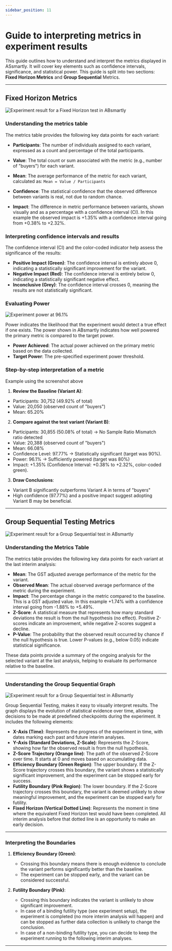 ```yaml
---
sidebar_position: 11
---
```



# Guide to interpreting metrics in experiment results

This guide outlines how to understand and interpret the metrics displayed in ASsmartly. 
It will cover key elements such as confidence intervals, significance, and statistical power. 
This guide is split into two sections: **Fixed Horizon Metrics** and **Group Sequential** Metrics.

---

## Fixed Horizon Metrics

<Image img="experiment-results/fh-positive-result.png" alt="Experiment result for a Fixed Horizon test in ABsmartly" maxWidth="45rem" />

### Understanding the metrics table

The metrics table provides the following key data points for each variant:

- **Participants**: The number of individuals assigned to each variant, expressed as a count and percentage of the total participants. 
- **Value**: The total count or sum associated with the metric (e.g., number of "buyers") for each variant.
- **Mean**: The average performance of the metric for each variant, calculated as: `Mean = Value / Participants`


- **Confidence**: The statistical confidence that the observed difference between variants is real, not due to random chance. 
- **Impact**: The difference in metric performance between variants, shown visually and as a percentage with a confidence interval (CI). In this example the observed impact is +1.35% with a confidence interval going from +0.38% to +2.32%.

### Interpreting confidence intervals and results
The confidence interval (CI) and the color-coded indicator help assess the significance of the results: 
- **Positive Impact (Green)**: The confidence interval is entirely above 0, indicating a statistically significant improvement for the variant. 
- **Negative Impact (Red)**: The confidence interval is entirely below 0, indicating a statistically significant negative effect. 
- **Inconclusive (Grey)**: The confidence interval crosses 0, meaning the results are not statistically significant. 

### Evaluating Power

<Image img="experiment-results/fh-power-96-1.png" alt="Experiment power at 96.1%" maxWidth="20rem" />

Power indicates the likelihood that the experiment would detect a true effect if one exists. The power shown in ABsmartly indicates how well powered the primary metric is compared to the target power.

- **Power Achieved**: The actual power achieved on the primary metric based on the data collected. 
- **Target Power**: The pre-specified experiment power threshold.

### Step-by-step interpretation of a metric
Example using the screenshot above
1. **Review the Baseline (Variant A)**:
- Participants: 30,752 (49.92% of total)
- Value: 20,050 (observed count of "buyers")
- Mean: 65.20% 

2. **Compare against the test variant (Variant B)**:
- Participants: 30,855 (50.08% of total) -> No Sample Ratio Mismatch ratio detected
- Value: 20,388 (observed count of "buyers")
- Mean: 66.08% 
- Confidence Level: 97.77% -> Statistically significant (target was 90%).
- Power: 96.1% -> Sufficiently powered (target was 80%)
- Impact: +1.35% (Confidence Interval: +0.38% to +2.32%, color-coded green).

3. **Draw Conclusions**:
- Variant B significantly outperforms Variant A in terms of "buyers"
- High confidence (97.77%) and a positive impact suggest adopting Variant B may be beneficial.

---

## Group Sequential Testing Metrics

<Image img="experiment-results/gst-inconclusive-result.png" alt="Experiment result for a Group Sequential test in ABsmartly" maxWidth="45rem" />

### Understanding the Metrics Table

The metrics table provides the following key data points for each variant at the last interim analysis:

- **Mean**: The GST adjusted average performance of the metric for the variant.
- **Observed Mean**: The actual observed average performance of the metric during the experiment.
- **Impact**: The percentage change in the metric compared to the baseline. This is a GST adjusted value. In this example +1.74% with a confidence interval going from -1.88% to +5.49%.
- **Z-Score**: A statistical measure that represents how many standard deviations the result is from the null hypothesis (no effect). Positive Z-scores indicate an improvement, while negative Z-scores suggest a decline.
- **P-Value**: The probability that the observed result occurred by chance if the null hypothesis is true. Lower P-values (e.g., below 0.05) indicate statistical significance.

These data points provide a summary of the ongoing analysis for the selected variant at the last analysis, helping to evaluate its performance relative to the baseline.

---

### Understanding the Group Sequential Graph

<Image img="experiment-results/gst-inconclusive-result.png" alt="Experiment result for a Group Sequential test in ABsmartly" maxWidth="45rem" />

Group Sequential Testing, makes it easy to visually interpret results. The graph displays the evolution of statistical evidence over time, allowing decisions to be made at predefined checkpoints during the experiment. It includes the following elements:

- **X-Axis (Time)**: Represents the progress of the experiment in time, with dates marking each past and future interim analyses.
- **Y-Axis (Standard Deviations, Z-Scale)**: Represents the Z-Score, showing how far the observed result is from the null hypothesis.
- **Z-Score Trajectory (Orange line)**: The path of the observed Z-Score over time. It starts at 0 and moves based on accumulating data.
- **Efficiency Boundary (Green Region)**: The upper boundary. If the Z-Score trajectory crosses this boundary, the variant shows a statistically significant improvement, and the experiment can be stopped early for success.
- **Futility Boundary (Pink Region)**: The lower boundary. If the Z-Score trajectory crosses this boundary, the variant is deemed unlikely to show meaningful improvement, and the experiment can be stopped early for futility. 
- **Fixed Horizon (Vertical Dotted Line)**: Represents the moment in time where the equivalent Fixed Horizon test would have been completed. All interim analysis before that dotted line is an opportunity to make an early decision.

---
### Interpreting the Boundaries
1. **Efficiency Boundary (Green)**:
   - Crossing this boundary means there is enough evidence to conclude the variant performs significantly better than the baseline.
   - The experiment can be stopped early, and the variant can be considered successful.

2. **Futility Boundary (Pink)**:
   - Crossing this boundary indicates the variant is unlikely to show significant improvement.
   - In case of a binding futility type (see experiment setup), the experiment is completed (no more interim analysis will happen) and can be stopped as further data collection is unlikely to change the conclusion. 
   - In case of a non-binding futility type, you can decide to keep the experiment running to the following interim analyses.

---


